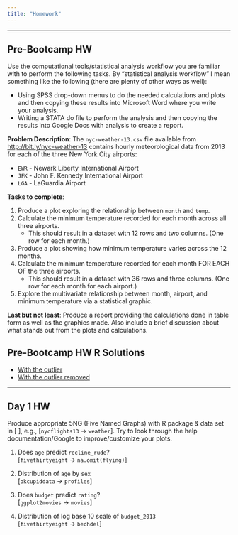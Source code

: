 ```yaml
---
title: "Homework"
---
```


***

## Pre-Bootcamp HW

Use the computational tools/statistical analysis workflow you are familiar with to perform the following tasks.  By "statistical analysis workflow" I mean something like the following (there are plenty of other ways as well):

- Using SPSS drop-down menus to do the needed calculations and plots and then copying these results into Microsoft Word where you write your analysis.
- Writing a STATA do file to perform the analysis and then copying the results into Google Docs with analysis to create a report.

**Problem Description**:  The `nyc-weather-13.csv` file available from [http://bit.ly/nyc-weather-13](https://ismayc.github.io/poRtland-bootcamp17/nyc-weather-13.csv) contains hourly meteorological data from 2013 for each of the three New York City airports:

  - `EWR` - Newark Liberty International Airport
  - `JFK` - John F. Kennedy International Airport
  - `LGA` - LaGuardia Airport

**Tasks to complete**:
  
1. Produce a plot exploring the relationship between `month` and `temp`.
1. Calculate the minimum temperature recorded for each month across all three airports. 
    - This should result in a dataset with 12 rows and two columns. (One row for each month.)
1. Produce a plot showing how minimum temperature varies across the 12 months.
1. Calculate the minimum temperature recorded for each month FOR EACH OF the three airports. 
    - This should result in a dataset with 36 rows and three columns.  (One row for each month for each airport.)
1. Explore the multivariate relationship between month, airport, and minimum temperature via a statistical graphic.

**Last but not least**:  Produce a report providing the calculations done in table form as well as the graphics made.  Also include a brief discussion about what stands out from the plots and calculations.

## Pre-Bootcamp HW R Solutions

- <a href="hw/pre-hw-sols.html" target="_blank">With the outlier</a>
- <a href="hw/pre-hw-sols2.html" target="_blank">With the outlier removed</a>

***

## Day 1 HW

Produce appropriate 5NG (Five Named Graphs) with R package & data set in [ ], e.g., [`nycflights13` $\rightarrow$ `weather`].  Try to look through the help documentation/Google to improve/customize your plots.


1. Does `age` predict `recline_rude`? <br> [`fivethirtyeight` $\rightarrow$ `na.omit(flying)`]

2. Distribution of `age` by `sex` <br> [`okcupiddata` $\rightarrow$ `profiles`]

3. Does `budget` predict `rating`? <br> [`ggplot2movies` $\rightarrow$ `movies`]

4. Distribution of log base 10 scale of `budget_2013` <br> [`fivethirtyeight` $\rightarrow$ `bechdel`]